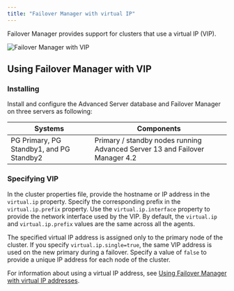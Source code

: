 ```yaml
---
title: "Failover Manager with virtual IP"
---
```



Failover Manager provides support for clusters that use a virtual IP (VIP). 

![Failover Manager with VIP](images/efm_with_vip.png)

## Using Failover Manager with VIP

### Installing

Install and configure the Advanced Server database and Failover Manager
on three servers as following:

  
  Systems                                   |Components
  ------------------------------------------|-----------------------------------------------------------------------------
  PG Primary, PG Standby1, and PG Standby2  | Primary / standby nodes running Advanced Server 13 and Failover Manager 4.2
  

### Specifying VIP

In the cluster properties file, provide the hostname or IP address in
the `virtual.ip` property. Specify the corresponding prefix in the
`virtual.ip.prefix` property. Use the `virtual.ip.interface` property to
provide the network interface used by the VIP. By default, the
`virtual.ip` and `virtual.ip.prefix` values are the same across all the
agents.

The specified virtual IP address is assigned only to the primary node of
the cluster. If you specify `virtual.ip.single=true`, the same VIP address
is used on the new primary during a failover. Specify a
value of `false` to provide a unique IP address for each node of the
cluster.

For information about using a virtual IP address, see [Using Failover Manager with virtual IP addresses](../efm_user/04_configuring_efm/05_using_vip_addresses/#using_vip_addresses).